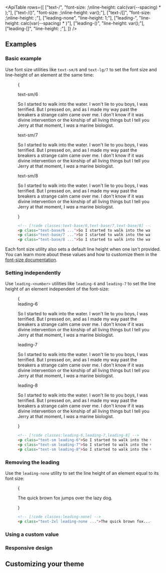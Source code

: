 

<ApiTable
  rows={[
    ["text-<size>/<number>", "font-size: <size>;\nline-height: calc(var(--spacing) * <number>);"],
    ["text-<size>/(<custom-property>)", "font-size: <size>;\nline-height: var(<custom-property>);"],
    ["text-<size>/[<value>]", "font-size: <size>;\nline-height: <value>;"],
    ["leading-none", "line-height: 1;"],
    ["leading-<number>", "line-height: calc(var(--spacing) * <number>)"],
    ["leading-(<custom-property>)", "line-height: var(<custom-property>);"],
    ["leading-[<value>]", "line-height: <value>;"],
  ]}
/>

## Examples

### Basic example

Use font size utilities like `text-sm/6` and `text-lg/7` to set the font size and line-height of an element at the same time:

<Figure>

<Example>{
  <div className="flex flex-col gap-8">
    <div>
      <span className="mb-3 font-mono text-xs font-medium text-gray-500 dark:text-gray-400">text-sm/6</span>
      <p className="text-sm/6 text-gray-900 dark:text-gray-200">
        So I started to walk into the water. I won't lie to you boys, I was terrified. But I pressed on, and as I made
        my way past the breakers a strange calm came over me. I don't know if it was divine intervention or the kinship
        of all living things but I tell you Jerry at that moment, I <em>was</em> a marine biologist.
      </p>
    </div>
    <div>
      <span className="mb-3 font-mono text-xs font-medium text-gray-500 dark:text-gray-400">text-sm/7</span>
      <p className="text-sm/7 text-gray-900 dark:text-gray-200">
        So I started to walk into the water. I won't lie to you boys, I was terrified. But I pressed on, and as I made
        my way past the breakers a strange calm came over me. I don't know if it was divine intervention or the kinship
        of all living things but I tell you Jerry at that moment, I <em>was</em> a marine biologist.
      </p>
    </div>
    <div>
      <span className="mb-3 font-mono text-xs font-medium text-gray-500 dark:text-gray-400">text-sm/8</span>
      <p className="text-sm/8 text-gray-900 dark:text-gray-200">
        So I started to walk into the water. I won't lie to you boys, I was terrified. But I pressed on, and as I made
        my way past the breakers a strange calm came over me. I don't know if it was divine intervention or the kinship
        of all living things but I tell you Jerry at that moment, I <em>was</em> a marine biologist.
      </p>
    </div>

  </div>
}</Example>

```html
<!-- [!code classes:text-base/6,text-base/7,text-base/8] -->
<p class="text-base/6 ...">So I started to walk into the water...</p>
<p class="text-base/7 ...">So I started to walk into the water...</p>
<p class="text-base/8 ...">So I started to walk into the water...</p>
```

</Figure>

Each font size utility also sets a default line height when one isn't provided. You can learn more about these values and how to customize them in the [font-size documentation](/docs/font-size).

### Setting independently

Use `leading-<number>` utilities like `leading-6` and `leading-7` to set the line height of an element independent of the font-size:

<Figure>

<Example>
  {
    <div className="flex flex-col gap-8">
      <div>
        <span className="mb-3 font-mono text-xs font-medium text-gray-500 dark:text-gray-400">leading-6</span>
        <p className="leading-6 text-gray-900 dark:text-gray-200">
          So I started to walk into the water. I won't lie to you boys, I was terrified. But I pressed on, and as I made
          my way past the breakers a strange calm came over me. I don't know if it was divine intervention or the
          kinship of all living things but I tell you Jerry at that moment, I <em>was</em> a marine biologist.
        </p>
      </div>
      <div>
        <span className="mb-3 font-mono text-xs font-medium text-gray-500 dark:text-gray-400">leading-7</span>
        <p className="leading-7 text-gray-900 dark:text-gray-200">
          So I started to walk into the water. I won't lie to you boys, I was terrified. But I pressed on, and as I made
          my way past the breakers a strange calm came over me. I don't know if it was divine intervention or the
          kinship of all living things but I tell you Jerry at that moment, I <em>was</em> a marine biologist.
        </p>
      </div>
      <div>
        <span className="mb-3 font-mono text-xs font-medium text-gray-500 dark:text-gray-400">leading-8</span>
        <p className="leading-8 text-gray-900 dark:text-gray-200">
          So I started to walk into the water. I won't lie to you boys, I was terrified. But I pressed on, and as I made
          my way past the breakers a strange calm came over me. I don't know if it was divine intervention or the
          kinship of all living things but I tell you Jerry at that moment, I <em>was</em> a marine biologist.
        </p>
      </div>
    </div>
  }
</Example>

```html
<!-- [!code classes:leading-6,leading-7,leading-8] -->
<p class="text-sm leading-6">So I started to walk into the water...</p>
<p class="text-sm leading-7">So I started to walk into the water...</p>
<p class="text-sm leading-8">So I started to walk into the water...</p>
```

</Figure>

### Removing the leading

Use the `leading-none` utility to set the line height of an element equal to its font size:

<Figure>

<Example>
  {
    <p className="mx-auto max-w-2xs text-2xl leading-none text-gray-900 dark:text-gray-200">
      The quick brown fox jumps over the lazy dog.
    </p>
  }
</Example>

```html
<!-- [!code classes:leading-none] -->
<p class="text-2xl leading-none ...">The quick brown fox...</p>
```

</Figure>

### Using a custom value

<UsingACustomValue element="p" utility="leading" name="line height" variable="line-height" value="1.5" />

### Responsive design

<ResponsiveDesign element="p" property="line-height" defaultClass="leading-5" featuredClass="leading-6" />

## Customizing your theme

<CustomizingYourSpacingScale utility="leading" />
